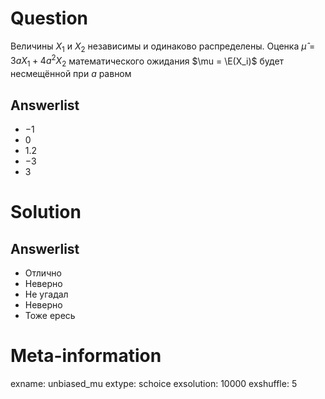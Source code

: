 Question
========
Величины $X_1$ и $X_2$ независимы и одинаково распределены. Оценка $\hat\mu = 3aX_1 + 4a^2X_2$ математического ожидания $\mu = \E(X_i)$ будет несмещённой при $a$ равном

Answerlist
----------
* $-1$
* $0$
* $1.2$
* $-3$
* $3$

Solution
========

Answerlist
----------
* Отлично
* Неверно
* Не угадал
* Неверно
* Тоже ересь


Meta-information
================
exname: unbiased_mu
extype: schoice
exsolution: 10000
exshuffle: 5
